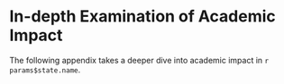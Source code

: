 # In-depth Examination of Academic Impact

The following appendix takes a deeper dive into academic impact in `r params$state.name`.
